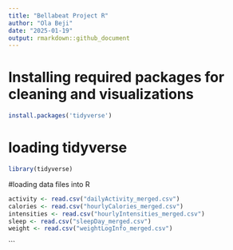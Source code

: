 ```yaml
---
title: "Bellabeat Project R"
author: "Ola Beji"
date: "2025-01-19"
output: rmarkdown::github_document
---
```


# Installing required packages for cleaning and visualizations

```r
install.packages('tidyverse')
```
# loading tidyverse

```r
library(tidyverse)
```

#loading data files into R 
 
```r
activity <- read.csv("dailyActivity_merged.csv")
calories <- read.csv("hourlyCalories_merged.csv")
intensities <- read.csv("hourlyIntensities_merged.csv")
sleep <- read.csv("sleepDay_merged.csv")
weight <- read.csv("weightLogInfo_merged.csv")
```

```




